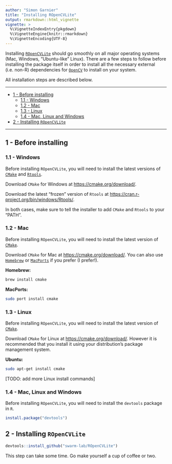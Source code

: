 ```yaml
---
author: "Simon Garnier"
title: "Installing ROpenCVLite"
output: rmarkdown::html_vignette
vignette: >
  %\VignetteIndexEntry{pkgdown}
  %\VignetteEngine{knitr::rmarkdown}
  %\VignetteEncoding{UTF-8}
---
```


Installing [`ROpenCVLite`](https://github.com/swarm-lab/ROpenCVLite) should go 
smoothly on all major operating systems (Mac, Windows, "Ubuntu-like" Linux). 
There are a few steps to follow before installing the package itself in order to
install all the necessary external (i.e. non-R) dependencies for 
[`OpenCV`](http://opencv.org/) to install on your system. 

All installation steps are described below. 

---

+ [1 - Before installing ](#Before-installing )
  + [1.1 - Windows](#Windows)
  + [1.2 - Mac](#Mac)
  + [1.3 - Linux](#Linux)
  + [1.4 - Mac, Linux and Windows](#mac-linux-and-windows)
+ [2 - Installing `ROpenCVLite`](#installing-ropencvlite)
  
---

## 1 - Before installing 

### 1.1 - Windows

Before installing `ROpenCVLite`, you will need to install the latest versions of
[`CMake`](https://cmake.org/) and [`Rtools`](https://cran.r-project.org/bin/windows/Rtools/). 

Download `CMake` for Windows at [https://cmake.org/download/](https://cmake.org/download/).

Download the latest "frozen" version of `Rtools` at 
[https://cran.r-project.org/bin/windows/Rtools/](https://cran.r-project.org/bin/windows/Rtools/).

In both cases, make sure to tell the installer to add `CMake` and `Rtools` to 
your "PATH".

### 1.2 - Mac

Before installing `ROpenCVLite`, you will need to install the latest version of
[`CMake`](https://cmake.org/).

Download `CMake` for Mac at [https://cmake.org/download/](https://cmake.org/download/).
You can also use [`Homebrew`](http://brew.sh/) or [`MacPorts`](https://www.macports.org/)
if you prefer (I prefer!).

**Homebrew:**

```bash
brew install cmake
```

**MacPorts:**

```bash
sudo port install cmake
```

### 1.3 - Linux

Before installing `ROpenCVLite`, you will need to install the latest version of
[`CMake`](https://cmake.org/).

Download `CMake` for Linux at [https://cmake.org/download/](https://cmake.org/download/).
However it is recommended that you install it using your distribution's package
management system.

**Ubuntu:**

```bash
sudo apt-get install cmake
```

[TODO: add more Linux install commands]

### 1.4 - Mac, Linux and Windows

Before installing `ROpenCVLite`, you will need to install the `devtools` package 
in `R`. 

```r
install.package("devtools")
```

## 2 - Installing `ROpenCVLite`

```r
devtools::install_github("swarm-lab/ROpenCVLite")
```

This step can take some time. Go make yourself a cup of coffee or two.
